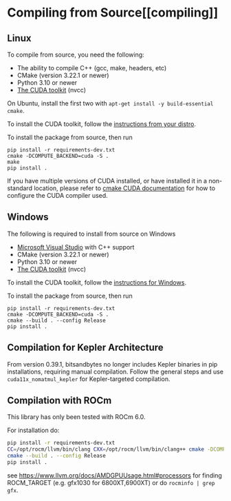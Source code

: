 # Compiling from Source[[compiling]]

## Linux

To compile from source, you need the following:

* The ability to compile C++ (gcc, make, headers, etc)
* CMake (version 3.22.1 or newer)
* Python 3.10 or newer
* [The CUDA toolkit](https://docs.nvidia.com/cuda/cuda-installation-guide-linux/index.html) (nvcc)

On Ubuntu, install the first two with `apt-get install -y build-essential cmake`.

To install the CUDA toolkit, follow the [instructions from your distro](https://docs.nvidia.com/cuda/cuda-installation-guide-linux/index.html).



To install the package from source, then run

```
pip install -r requirements-dev.txt
cmake -DCOMPUTE_BACKEND=cuda -S .
make
pip install .
```

If you have multiple versions of CUDA installed, or have installed it in a non-standard location, please refer to [cmake CUDA documentation](https://cliutils.gitlab.io/modern-cmake/chapters/packages/CUDA.html) for how to configure the CUDA compiler used.

## Windows

The following is required to install from source on Windows

* [Microsoft Visual Studio](https://visualstudio.microsoft.com/downloads/) with C++ support
* CMake (version 3.22.1 or newer)
* Python 3.10 or newer
* [The CUDA toolkit](https://docs.nvidia.com/cuda/cuda-installation-guide-microsoft-windows/index.html) (nvcc)

To install the CUDA toolkit, follow the [instructions for Windows](https://docs.nvidia.com/cuda/cuda-installation-guide-microsoft-windows/index.html).

To install the package from source, then run
```
pip install -r requirements-dev.txt
cmake -DCOMPUTE_BACKEND=cuda -S .
cmake --build . --config Release
pip install .
```

## Compilation for Kepler Architecture

From version 0.39.1, bitsandbytes no longer includes Kepler binaries in pip installations, requiring manual compilation. Follow the general steps and use `cuda11x_nomatmul_kepler` for Kepler-targeted compilation.

## Compilation with ROCm

This library has only been tested with ROCm 6.0.

For installation do:
```bash
pip install -r requirements-dev.txt
CC=/opt/rocm/llvm/bin/clang CXX=/opt/rocm/llvm/bin/clang++ cmake -DCOMPUTE_BACKEND=hip -S .
cmake --build . --config Release
pip install .
```
see https://www.llvm.org/docs/AMDGPUUsage.html#processors for finding ROCM_TARGET (e.g. gfx1030 for 6800XT,6900XT) or do `rocminfo | grep gfx`.